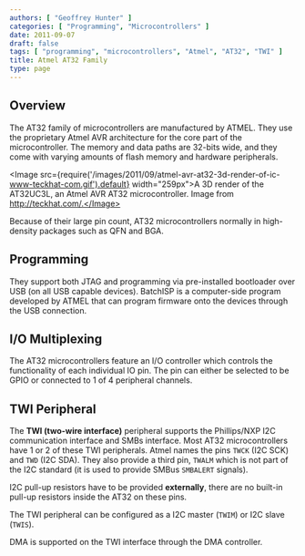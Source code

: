 ```yaml
---
authors: [ "Geoffrey Hunter" ]
categories: [ "Programming", "Microcontrollers" ]
date: 2011-09-07
draft: false
tags: [ "programming", "microcontrollers", "Atmel", "AT32", "TWI" ]
title: Atmel AT32 Family
type: page
---
```


## Overview

The AT32 family of microcontrollers are manufactured by ATMEL. They use the proprietary Atmel AVR architecture for the core part of the microcontroller. The memory and data paths are 32-bits wide, and they come with varying amounts of flash memory and hardware peripherals.

<Image src={require('/images/2011/09/atmel-avr-at32-3d-render-of-ic-www-teckhat-com.gif').default} width="259px">A 3D render of the AT32UC3L, an Atmel AVR AT32 microcontroller. Image from http://teckhat.com/.</Image>

Because of their large pin count, AT32 microcontrollers normally in high-density packages such as QFN and BGA.

## Programming

They support both JTAG and programming via pre-installed bootloader over USB (on all USB capable devices). BatchISP is a computer-side program developed by ATMEL that can program firmware onto the devices through the USB connection.

## I/O Multiplexing

The AT32 microcontrollers feature an I/O controller which controls the functionality of each individual IO pin. The pin can either be selected to be GPIO or connected to 1 of 4 peripheral channels.

## TWI Peripheral

The **TWI (two-wire interface)** peripheral supports the Phillips/NXP I2C communication interface and SMBs interface. Most AT32 microcontrollers have 1 or 2 of these TWI peripherals. Atmel names the pins `TWCK` (I2C SCK) and `TWD` (I2C SDA). They also provide a third pin, `TWALM` which is not part of the I2C standard (it is used to provide SMBus `SMBALERT` signals).

I2C pull-up resistors have to be provided **externally**, there are no built-in pull-up resistors inside the AT32 on these pins.

The TWI peripheral can be configured as a I2C master (`TWIM`) or I2C slave (`TWIS`).

DMA is supported on the TWI interface through the DMA controller.
